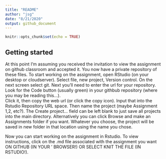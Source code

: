 ```yaml
---
title: "README"
author: "jsg"
date: "8/21/2020"
output: github_document
---
```


```r
knitr::opts_chunk$set(echo = TRUE)
```

## Getting started

At this point I’m assuming you received the invitation to view the assignment on
github classroom and accepted it. You now have a private repository of these files. 
To start working on the assignment, open RStudio (on your desktop or cloudserver). 
Select file, new project, Version control. On the next screen select git. Next 
you’ll need to enter the url for your repository. Look for the Code button 
(usually green) in your githbub repository (where you may be reading this...).  
Click it, then copy the 
web url (or click the copy icon). Input that into the Rstudio Repository URL 
space. Then name the project (maybe Assignment 1,2, etc?). The Create project… 
field can be left blank to just save all projects into the main directory.
Alternatively you can click Browse and make an Assignments folder if you want.
Whatever you choose, the project will be saved in new folder in that location 
using the name you chose.

Now you can start working on the assignment in Rstudio.  To view instructions, 
click on the .md file associated with the assignment you want ON GITHUB (IN YOUR '
BROWSER!) OR SELECT KNIT THE FILE (IN RSTUDIO!).